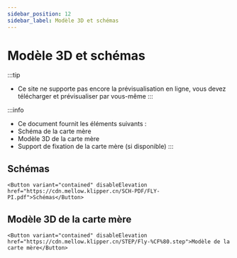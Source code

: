 ```yaml
---
sidebar_position: 12
sidebar_label: Modèle 3D et schémas
---
```




# Modèle 3D et schémas


:::tip
* Ce site ne supporte pas encore la prévisualisation en ligne, vous devez télécharger et prévisualiser par vous-même
:::

:::info
* Ce document fournit les éléments suivants :
* Schéma de la carte mère
* Modèle 3D de la carte mère
* Support de fixation de la carte mère (si disponible)
:::

## Schémas

    <Button variant="contained" disableElevation href="https://cdn.mellow.klipper.cn/SCH-PDF/FLY-PI.pdf">Schémas</Button>


## Modèle 3D de la carte mère

    <Button variant="contained" disableElevation href="https://cdn.mellow.klipper.cn/STEP/Fly-%CF%80.step">Modèle de la carte mère</Button>